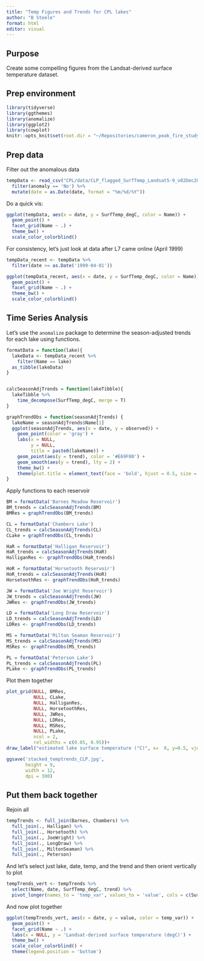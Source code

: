 ```yaml
---
title: "Temp Figures and Trends for CPL lakes"
author: "B Steele"
format: html
editor: visual
---
```


## Purpose

Create some compelling figures from the Landsat-derived surface temperature dataset.

## Prep environment

```r
library(tidyverse)
library(ggthemes)
library(anomalize)
library(ggplot2)
library(cowplot)
knitr::opts_knit$set(root.dir = "~/Repositories/cameron_peak_fire_study/CPL")
```

## Prep data

Filter out the anomalous data

```r
tempData <- read_csv("CPL/data/CLP_flagged_SurfTemp_Landsat5-9_v02Dec2022.csv")%>% 
  filter(anomaly == 'No') %>% 
  mutate(date = as.Date(date, format = "%m/%d/%Y"))

```

Do a quick vis:

```r
ggplot(tempData, aes(x = date, y = SurfTemp_degC, color = Name)) +
  geom_point() +
  facet_grid(Name ~ .) +
  theme_bw() +
  scale_color_colorblind()
```

For consistency, let's just look at data after L7 came online (April 1999)

```r
tempData_recent <- tempData %>% 
  filter(date >= as.Date('1999-04-01'))

ggplot(tempData_recent, aes(x = date, y = SurfTemp_degC, color = Name)) +
  geom_point() +
  facet_grid(Name ~ .) +
  theme_bw() +
  scale_color_colorblind()
```

## Time Series Analysis

Let's use the `anomalize` package to determine the season-adjusted trends for each lake using functions.

```r
formatData = function(lake){
  lakeData <- tempData_recent %>% 
    filter(Name == lake)
  as_tibble(lakeData)
}


calcSeasonAdjTrends = function(lakeTibble){
  lakeTibble %>% 
    time_decompose(SurfTemp_degC, merge = T) 
}

graphTrendObs = function(seasonAdjTrends) {
  lakeName = seasonAdjTrends$Name[1]
  ggplot(seasonAdjTrends, aes(x = date, y = observed)) +
    geom_point(color = 'gray') +
    labs(x = NULL, 
         y = NULL,
         title = paste0(lakeName)) +
    geom_point(aes(y = trend), color = '#E69F00') +
    geom_smooth(aes(y = trend), lty = 2) +
    theme_bw() +
    theme(plot.title = element_text(face = 'bold', hjust = 0.5, size = 12))
}
```

Apply functions to each reservoir

```r

BM = formatData('Barnes Meadow Reservoir')
BM_trends = calcSeasonAdjTrends(BM)
BMRes = graphTrendObs(BM_trends)

CL = formatData('Chambers Lake')
CL_trends = calcSeasonAdjTrends(CL)
CLake = graphTrendObs(CL_trends)

HaR = formatData('Halligan Reservoir')
HaR_trends = calcSeasonAdjTrends(HaR)
HalliganRes <- graphTrendObs(HaR_trends)

HoR = formatData('Horsetooth Reservoir')
HoR_trends = calcSeasonAdjTrends(HoR)
HorsetoothRes <- graphTrendObs(HoR_trends)

JW = formatData('Joe Wright Reservoir')
JW_trends = calcSeasonAdjTrends(JW)
JWRes <- graphTrendObs(JW_trends)

LD = formatData('Long Draw Reservoir')
LD_trends = calcSeasonAdjTrends(LD)
LDRes <- graphTrendObs(LD_trends)

MS = formatData('Milton Seaman Reservoir')
MS_trends = calcSeasonAdjTrends(MS)
MSRes <- graphTrendObs(MS_trends)

PL = formatData('Peterson Lake')
PL_trends = calcSeasonAdjTrends(PL)
PLake <- graphTrendObs(PL_trends)

```

Plot them together

```r
plot_grid(NULL, BMRes, 
          NULL, CLake, 
          NULL, HalliganRes, 
          NULL, HorsetoothRes, 
          NULL, JWRes, 
          NULL, LDRes, 
          NULL, MSRes, 
          NULL, PLake, 
          ncol = 2, 
          rel_widths = c(0.05, 0.95))+
draw_label("estimated lake surface temperature (°C)", x=  0, y=0.5, vjust= 1.5, angle=90)

ggsave('stacked_temptrends_CLP.jpg',
       height = 9, 
       width = 12,
       dpi = 300)
```

## Put them back together

Rejoin all

```r
tempTrends <- full_join(Barnes, Chambers) %>% 
  full_join(., Halligan) %>% 
  full_join(., Horsetooth) %>% 
  full_join(., JoeWright) %>% 
  full_join(., LongDraw) %>% 
  full_join(., MiltonSeaman) %>% 
  full_join(., Peterson)
```

And let's select just lake, date, temp, and the trend and then orient vertically to plot

```r
tempTrends_vert <- tempTrends %>% 
  select(Name, date, SurfTemp_degC, trend) %>% 
  pivot_longer(names_to = 'temp_var', values_to = 'value', cols = c(SurfTemp_degC, trend))
```

And now plot together

```r
ggplot(tempTrends_vert, aes(x = date, y = value, color = temp_var)) +
  geom_point() +
  facet_grid(Name ~ .) +
  labs(x = NULL, y = 'Landsat-derived surface temperature (degC)') +
  theme_bw() + 
  scale_color_colorblind() +
  theme(legend.position = 'bottom')
```
